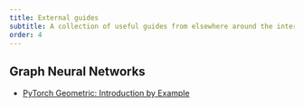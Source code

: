 ```yaml
---
title: External guides
subtitle: A collection of useful guides from elsewhere around the internet.
order: 4
---
```


## Graph Neural Networks

- [PyTorch Geometric: Introduction by Example](https://pytorch-geometric.readthedocs.io/en/latest/get_started/introduction.html) 